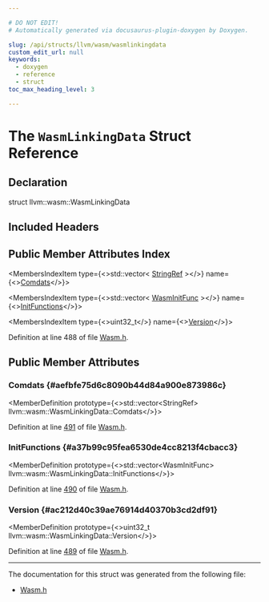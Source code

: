 ```yaml
---

# DO NOT EDIT!
# Automatically generated via docusaurus-plugin-doxygen by Doxygen.

slug: /api/structs/llvm/wasm/wasmlinkingdata
custom_edit_url: null
keywords:
  - doxygen
  - reference
  - struct
toc_max_heading_level: 3

---
```





# The `WasmLinkingData` Struct Reference

<DoxygenPage pluginConfig={pluginConfig}>



## Declaration

<CodeBlock>struct llvm::wasm::WasmLinkingData</CodeBlock>

## Included Headers

<IncludesList>
<IncludesListItem
  filePath="llvm/BinaryFormat/Wasm.h"
  permalink="/docs/api/files/include/include/llvm/include/llvm/binaryformat/wasm-h"
  isLocal="true" />
</IncludesList>

## Public Member Attributes Index

<MembersIndex>

<MembersIndexItem
  type={<>std::vector&lt; <a href="/docs/api/classes/llvm/stringref">StringRef</a> &gt;</>}
  name={<><a href="#aefbfe75d6c8090b44d84a900e873986c">Comdats</a></>}>
</MembersIndexItem>

<MembersIndexItem
  type={<>std::vector&lt; <a href="/docs/api/structs/llvm/wasm/wasminitfunc">WasmInitFunc</a> &gt;</>}
  name={<><a href="#a37b99c95fea6530de4cc8213f4cbacc3">InitFunctions</a></>}>
</MembersIndexItem>

<MembersIndexItem
  type={<>uint32&#95;t</>}
  name={<><a href="#ac212d40c39ae76914d40370b3cd2df91">Version</a></>}>
</MembersIndexItem>

</MembersIndex>


Definition at line 488 of file <a href="/docs/api/files/include/include/llvm/include/llvm/binaryformat/wasm-h">Wasm.h</a>.

<SectionDefinition>

## Public Member Attributes

### Comdats {#aefbfe75d6c8090b44d84a900e873986c}

<MemberDefinition
  prototype={<>std::vector&lt;StringRef&gt; llvm::wasm::WasmLinkingData::Comdats</>}>

Definition at line <a href="/docs/api/files/include/include/llvm/include/llvm/binaryformat/wasm-h/#l00491">491</a> of file <a href="/docs/api/files/include/include/llvm/include/llvm/binaryformat/wasm-h">Wasm.h</a>.
</MemberDefinition>

### InitFunctions {#a37b99c95fea6530de4cc8213f4cbacc3}

<MemberDefinition
  prototype={<>std::vector&lt;WasmInitFunc&gt; llvm::wasm::WasmLinkingData::InitFunctions</>}>

Definition at line <a href="/docs/api/files/include/include/llvm/include/llvm/binaryformat/wasm-h/#l00490">490</a> of file <a href="/docs/api/files/include/include/llvm/include/llvm/binaryformat/wasm-h">Wasm.h</a>.
</MemberDefinition>

### Version {#ac212d40c39ae76914d40370b3cd2df91}

<MemberDefinition
  prototype={<>uint32&#95;t llvm::wasm::WasmLinkingData::Version</>}>

Definition at line <a href="/docs/api/files/include/include/llvm/include/llvm/binaryformat/wasm-h/#l00489">489</a> of file <a href="/docs/api/files/include/include/llvm/include/llvm/binaryformat/wasm-h">Wasm.h</a>.
</MemberDefinition>

</SectionDefinition>

<hr/>

The documentation for this struct was generated from the following file:

<ul>
<li><a href="/docs/api/files/include/include/llvm/include/llvm/binaryformat/wasm-h">Wasm.h</a></li>
</ul>

</DoxygenPage>
